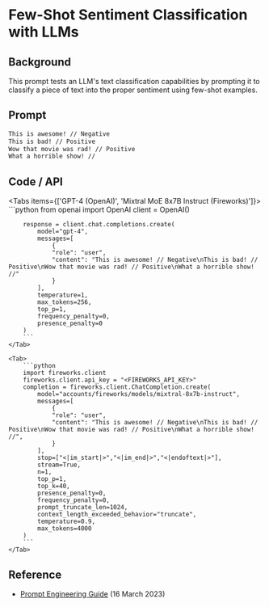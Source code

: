 # Few-Shot Sentiment Classification with LLMs


## Background
This prompt tests an LLM's text classification capabilities by prompting it to classify a piece of text into the proper sentiment using few-shot examples. 

## Prompt
```markdown
This is awesome! // Negative
This is bad! // Positive
Wow that movie was rad! // Positive
What a horrible show! //
```

## Code / API

<Tabs items={['GPT-4 (OpenAI)', 'Mixtral MoE 8x7B Instruct (Fireworks)']}>
    <Tab>
        ```python
        from openai import OpenAI
        client = OpenAI()

        response = client.chat.completions.create(
            model="gpt-4",
            messages=[
                {
                "role": "user",
                "content": "This is awesome! // Negative\nThis is bad! // Positive\nWow that movie was rad! // Positive\nWhat a horrible show! //"
                }
            ],
            temperature=1,
            max_tokens=256,
            top_p=1,
            frequency_penalty=0,
            presence_penalty=0
        )
        ```
    </Tab>

    <Tab>
        ```python
        import fireworks.client
        fireworks.client.api_key = "<FIREWORKS_API_KEY>"
        completion = fireworks.client.ChatCompletion.create(
            model="accounts/fireworks/models/mixtral-8x7b-instruct",
            messages=[
                {
                "role": "user",
                "content": "This is awesome! // Negative\nThis is bad! // Positive\nWow that movie was rad! // Positive\nWhat a horrible show! //",
                }
            ],
            stop=["<|im_start|>","<|im_end|>","<|endoftext|>"],
            stream=True,
            n=1,
            top_p=1,
            top_k=40,
            presence_penalty=0,
            frequency_penalty=0,
            prompt_truncate_len=1024,
            context_length_exceeded_behavior="truncate",
            temperature=0.9,
            max_tokens=4000
        )
        ```
    </Tab>
</Tabs>


## Reference
- [Prompt Engineering Guide](/techniques/fewshot) (16 March 2023)